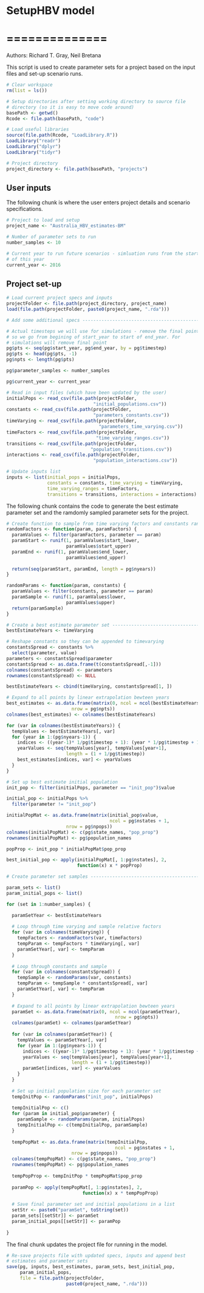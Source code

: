 # SetupHBV model 
# ==============

Authors: Richard T. Gray, Neil Bretana

This script is used to create parameter sets for a project based on the 
input files and set-up scenario runs. 

```r
# Clear workspace
rm(list = ls()) 

# Setup directories after setting working directory to source file 
# directory (so it is easy to move code around)
basePath <- getwd()
Rcode <- file.path(basePath, "code")

# Load useful libraries
source(file.path(Rcode, "LoadLibrary.R"))
LoadLibrary("readr")
LoadLibrary("dplyr")
LoadLibrary("tidyr")

# Project directory
project_directory <- file.path(basePath, "projects")

```

## User inputs

The following chunk is where the user enters project details and
scenario specifications. 

```r

# Project to load and setup
project_name <- "Australia_HBV_estimates-BM"

# Number of parameter sets to run
number_samples <- 10

# Current year to run future scenarios - simluation runs from the start
# of this year
current_year <- 2016

```

## Project set-up



```r

# Load current project specs and inputs
projectFolder <- file.path(project_directory, project_name)
load(file.path(projectFolder, paste0(project_name, ".rda")))

# Add some additional specs -----------------------------------------------

# Actual timesteps we will use for simulations - remove the final point
# so we go from begining of start_year to start of end_year. For 
# simulations will remove final point
pg$pts <- seq(pg$start_year, pg$end_year, by = pg$timestep)
pg$pts <- head(pg$pts, -1)
pg$npts <- length(pg$pts)

pg$parameter_samples <- number_samples

pg$current_year <- current_year

# Read in input files (which have been updated by the user)
initialPops <- read_csv(file.path(projectFolder,
                                "initial_populations.csv"))
constants <- read_csv(file.path(projectFolder,
                                "parameters_constants.csv"))
timeVarying <- read_csv(file.path(projectFolder,
                                  "parameters_time_varying.csv"))
timeFactors <- read_csv(file.path(projectFolder,
                                 "time_varying_ranges.csv"))
transitions <- read_csv(file.path(projectFolder,
                               "population_transitions.csv"))
interactions <- read_csv(file.path(projectFolder,
                                "population_interactions.csv"))

# Update inputs list
inputs <- list(initial_pops = initialPops, 
               constants = constants, time_varying = timeVarying,
               time_varying_ranges = timeFactors,
               transitions = transitions, interactions = interactions)

```
  
The following chunk contains the code to generate the best estimate 
parameter set and the ramdomly sampled parameter sets for the project.
  
```r

# Create function to sample from time varying factors and constants range
randomFactors <- function(param, paramFactors) { 
  paramValues <- filter(paramFactors, parameter == param)
  paramStart <- runif(1, paramValues$start_lower, 
                      paramValues$start_upper)
  paramEnd <- runif(1, paramValues$end_lower, 
                      paramValues$end_upper)
  
  return(seq(paramStart, paramEnd, length = pg$nyears))
}

randomParams <- function(param, constants) { 
  paramValues <- filter(constants, parameter == param)
  paramSample <- runif(1, paramValues$lower, 
                      paramValues$upper)
  return(paramSample)
} 

# Create a best estimate parameter set -----------------------------------
bestEstimateYears <- timeVarying

# Reshape constants so they can be appended to timevarying
constantsSpread <- constants %>%
  select(parameter, value)
parameters <- constantsSpread$parameter
constantsSpread <- as.data.frame(t(constantsSpread[,-1]))
colnames(constantsSpread) <- parameters
rownames(constantsSpread) <- NULL

bestEstimateYears <- cbind(timeVarying, constantsSpread[1, ])

# Expand to all points by linear extrapolation bewteen years
best_estimates <- as.data.frame(matrix(0, ncol = ncol(bestEstimateYears), 
                        nrow = pg$npts))
colnames(best_estimates) <- colnames(bestEstimateYears)

for (var in colnames(bestEstimateYears)) {
  tempValues <- bestEstimateYears[, var]
  for (year in 1:(pg$nyears-1)) {
    indices <- ((year-1)* 1/pg$timestep + 1): (year * 1/pg$timestep + 1)
    yearValues <- seq(tempValues[year], tempValues[year+1], 
                      length = (1 + 1/pg$timestep))
    best_estimates[indices, var] <- yearValues
  }  
}

# Set up best estimate initial population
init_pop <- filter(initialPops, parameter == "init_pop")$value

initial_pop <- initialPops %>%
  filter(parameter != "init_pop")

initialPopMat <- as.data.frame(matrix(initial_pop$value, 
                                      ncol = pg$nstates + 1,  
                      nrow = pg$npops))
colnames(initialPopMat) <- c(pg$state_names, "pop_prop")
rownames(initialPopMat) <- pg$population_names

popProp <- init_pop * initialPopMat$pop_prop

best_initial_pop <- apply(initialPopMat[, 1:pg$nstates], 2, 
                          function(x) x * popProp)

# Create parameter set samples --------------------------------------------

param_sets <- list()
param_initial_pops <- list()

for (set in 1:number_samples) {

  paramSetYear <- bestEstimateYears
  
  # Loop through time varying and sample relative factors
  for (var in colnames(timeVarying)) {
    tempFactors <- randomFactors(var, timeFactors)
    tempParam <- tempFactors * timeVarying[, var]
    paramSetYear[, var] <- tempParam
  }
  
  # Loop through constants and sample
  for (var in colnames(constantsSpread)) {
    tempSample <- randomParams(var, constants)
    tempParam <- tempSample * constantsSpread[, var]
    paramSetYear[, var] <- tempParam
  }
  
  # Expand to all points by linear extrapolation bewteen years
  paramSet <- as.data.frame(matrix(0, ncol = ncol(paramSetYear), 
                                        nrow = pg$npts))
  colnames(paramSet) <- colnames(paramSetYear)
  
  for (var in colnames(paramSetYear)) {
    tempValues <- paramSetYear[, var]
    for (year in 1:(pg$nyears-1)) {
      indices <- ((year-1)* 1/pg$timestep + 1): (year * 1/pg$timestep + 1)
      yearValues <- seq(tempValues[year], tempValues[year+1], 
                        length = (1 + 1/pg$timestep))
      paramSet[indices, var] <- yearValues
    }  
  }
  
  # Set up initial population size for each parameter set
  tempInitPop <- randomParams("init_pop", initialPops)
  
  tempInitialPop <- c()
  for (param in initial_pop$parameter) {
    paramSample <- randomParams(param, initialPops)
    tempInitialPop <- c(tempInitialPop, paramSample)
  }
  
  tempPopMat <- as.data.frame(matrix(tempInitialPop, 
                                        ncol = pg$nstates + 1,  
                        nrow = pg$npops))
  colnames(tempPopMat) <- c(pg$state_names, "pop_prop")
  rownames(tempPopMat) <- pg$population_names
  
  tempPopProp <- tempInitPop * tempPopMat$pop_prop
  
  paramPop <- apply(tempPopMat[, 1:pg$nstates], 2, 
                            function(x) x * tempPopProp)
  
  # Save final parameter set and initial populations in a list
  setStr <- paste0("paramSet", toString(set))
  param_sets[[setStr]] <- paramSet
  param_initial_pops[[setStr]] <- paramPop
  
}

```

The final chunk updates the project file for running in the model. 

```r
# Re-save projects file with updated specs, inputs and append best
# estimates and parameter sets
save(pg, inputs, best_estimates, param_sets, best_initial_pop,
     param_initial_pops,
     file = file.path(projectFolder,
                      paste0(project_name, ".rda")))
```
  
               
